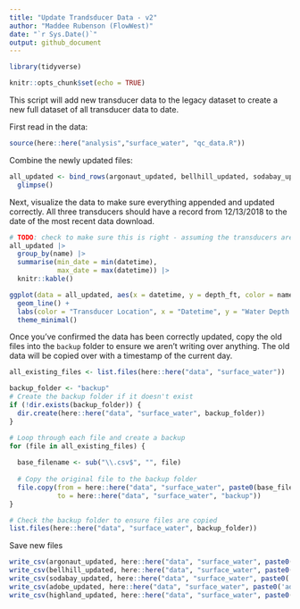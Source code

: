 ```yaml
---
title: "Update Trandsducer Data - v2"
author: "Maddee Rubenson (FlowWest)"
date: "`r Sys.Date()`"
output: github_document
---
```


```r
library(tidyverse)

knitr::opts_chunk$set(echo = TRUE)

```

This script will add new transducer data to the legacy dataset to create a new full dataset of all transducer data to date.  

First read in the data: 

```r
source(here::here("analysis","surface_water", "qc_data.R"))
```

Combine the newly updated files:

```r
all_updated <- bind_rows(argonaut_updated, bellhill_updated, sodabay_updated, adobe_updated, highland_updated) |> 
  glimpse()
```
Next, visualize the data to make sure everything appended and updated correctly. All three transducers should have a record from 12/13/2018 to the date of the most recent data download.

```r
# TODO: check to make sure this is right - assuming the transducers are soda bay, argonaut, bell hill
all_updated |> 
  group_by(name) |>
  summarise(min_date = min(datetime),
            max_date = max(datetime)) |> 
  knitr::kable()

```


```r
ggplot(data = all_updated, aes(x = datetime, y = depth_ft, color = name)) +     
  geom_line() + 
  labs(color = "Transducer Location", x = "Datetime", y = "Water Depth (ft)") +
  theme_minimal()
```

Once you've confirmed the data has been correctly updated, copy the old files into the `backup` folder to ensure we aren't writing over anything. The old data will be copied over with a timestamp of the current day. 

```r
all_existing_files <- list.files(here::here("data", "surface_water"))

backup_folder <- "backup"
# Create the backup folder if it doesn't exist
if (!dir.exists(backup_folder)) {
  dir.create(here::here("data", "surface_water", backup_folder))
}

# Loop through each file and create a backup
for (file in all_existing_files) {
  
  base_filename <- sub("\\.csv$", "", file)
  
  # Copy the original file to the backup folder
  file.copy(from = here::here("data", "surface_water", paste0(base_filename, "-", Sys.Date(), ".csv")), 
            to = here::here("data", "surface_water", "backup"))
}

# Check the backup folder to ensure files are copied
list.files(here::here("data", "surface_water", backup_folder))

```

Save new files 

```r

write_csv(argonaut_updated, here::here("data", "surface_water", paste0('argonaut_updated', ".csv")))
write_csv(bellhill_updated, here::here("data", "surface_water", paste0('bellhill_updated', ".csv")))
write_csv(sodabay_updated, here::here("data", "surface_water", paste0('sodabay_updated', ".csv")))
write_csv(adobe_updated, here::here("data", "surface_water", paste0('adobe_updated', ".csv")))
write_csv(highland_updated, here::here("data", "surface_water", paste0('highland_updated', ".csv")))

```

